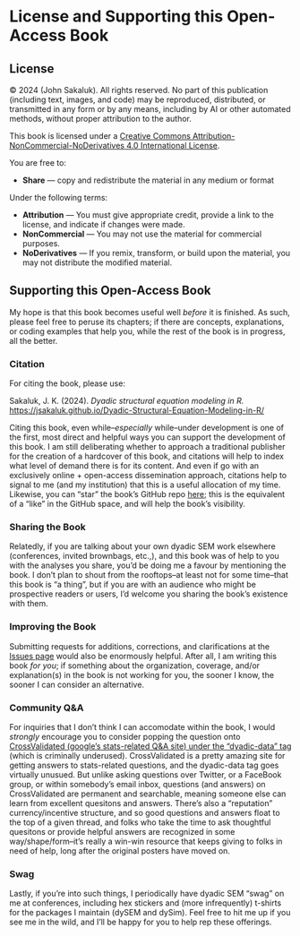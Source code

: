 # License and Supporting this Open-Access Book {.unnumbered}

## License

© 2024 (John Sakaluk). All rights reserved. No part of this publication (including text, images, and code) may be reproduced, distributed, or transmitted in any form or by any means, including by AI or other automated methods, without proper attribution to the author.

This book is licensed under a [Creative Commons Attribution-NonCommercial-NoDerivatives 4.0 International License](https://creativecommons.org/licenses/by-nc-nd/4.0/).

You are free to:

- **Share** — copy and redistribute the material in any medium or format

Under the following terms:

- **Attribution** — You must give appropriate credit, provide a link to the license, and indicate if changes were made.
- **NonCommercial** — You may not use the material for commercial purposes.
- **NoDerivatives** — If you remix, transform, or build upon the material, you may not distribute the modified material.

## Supporting this Open-Access Book

My hope is that this book becomes useful well *before* it is finished. As such, please feel free to peruse its chapters; if there are concepts, explanations, or coding examples that help you, while the rest of the book is in progress, all the better. 

### Citation

For citing the book, please use: 

Sakaluk, J. K. (2024). *Dyadic structural equation modeling in R.* [https://jsakaluk.github.io/Dyadic-Structural-Equation-Modeling-in-R/](https://jsakaluk.github.io/Dyadic-Structural-Equation-Modeling-in-R/) 

Citing this book, even while--*especially* while--under development is one of the first, most direct and helpful ways you can support the development of this book. I am still deliberating whether to approach a traditional publisher for the creation of a hardcover of this book, and citations will help to index what level of demand there is for its content. And even if go with an exclusively online + open-access dissemination approach, citations help to signal to me (and my institution) that this is a useful allocation of my time. Likewise, you can "star" the book's GitHub repo [here](https://github.com/jsakaluk/Dyadic-Structural-Equation-Modeling-in-R); this is the equivalent of a "like" in the GitHub space, and will help the book's visibility.

### Sharing the Book

Relatedly, if you are talking about your own dyadic SEM work elsewhere (conferences, invited brownbags, etc.,), and this book was of help to you with the analyses you share, you'd be doing me a favour by mentioning the book. I don't plan to shout from the rooftops--at least not for some time--that this book is "a thing", but if you are with an audience who might be prospective readers or users, I'd welcome you sharing the book's existence with them.

### Improving the Book

Submitting requests for additions, corrections, and clarifications at the [Issues page](https://github.com/jsakaluk/Dyadic-Structural-Equation-Modeling-in-R/issues) would also be enormously helpful. After all, I am writing this book *for you*; if something about the organization, coverage, and/or explanation(s) in the book is not working for you, the sooner I know, the sooner I can consider an alternative. 

### Community Q&A 

For inquiries that I don't think I can accomodate within the book, I would *strongly* encourage you to consider popping the question onto [CrossValidated (google's stats-related Q&A site) under the "dyadic-data" tag](https://stats.stackexchange.com/questions/tagged/dyadic-data) (which is criminally underused). CrossValidated is a pretty amazing site for getting answers to stats-related questions, and the dyadic-data tag goes virtually unusued. But unlike asking questions over Twitter, or a FaceBook group, or within somebody's email inbox, questions (and answers) on CrossValidated are permanent and searchable, meaning someone else can learn from excellent quesitons and answers. There's also a "reputation" currency/incentive structure, and so good questions and answers float to the top of a given thread, and folks who take the time to ask thoughtful quesitons or provide helpful answers are recognized in some way/shape/form--it's really a win-win resource that keeps giving to folks in need of help, long after the original posters have moved on.

### Swag 
Lastly, if you're into such things, I periodically have dyadic SEM "swag" on me at conferences, including hex stickers and (more infrequently) t-shirts for the packages I maintain (dySEM and dySim). Feel free to hit me up if you see me in the wild, and I'll be happy for you to help rep these offerings. 